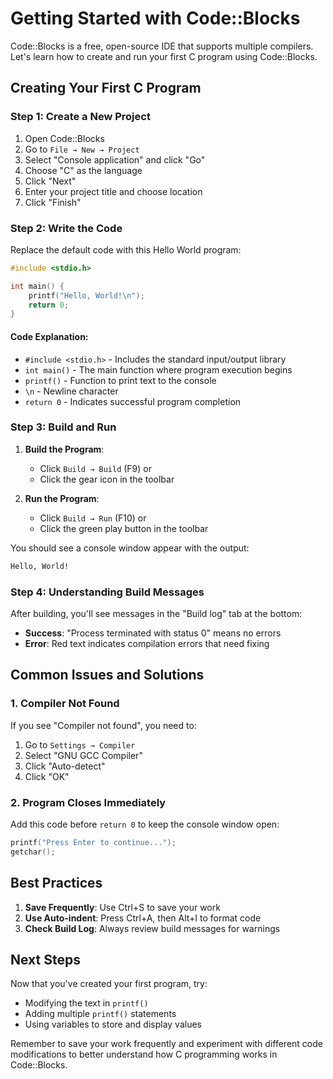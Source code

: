 # Getting Started with Code::Blocks

Code::Blocks is a free, open-source IDE that supports multiple compilers. Let's learn how to create and run your first C program using Code::Blocks.

## Creating Your First C Program

### Step 1: Create a New Project

1. Open Code::Blocks
2. Go to `File → New → Project`
3. Select "Console application" and click "Go"
4. Choose "C" as the language
5. Click "Next"
6. Enter your project title and choose location
7. Click "Finish"

### Step 2: Write the Code

Replace the default code with this Hello World program:

```c++ filename="main.c" copy
#include <stdio.h>

int main() {
    printf("Hello, World!\n");
    return 0;
}
```

#### Code Explanation:

- `#include <stdio.h>` - Includes the standard input/output library
- `int main()` - The main function where program execution begins
- `printf()` - Function to print text to the console
- `\n` - Newline character
- `return 0` - Indicates successful program completion

### Step 3: Build and Run

1. **Build the Program**:

   - Click `Build → Build` (F9) or
   - Click the gear icon in the toolbar

2. **Run the Program**:
   - Click `Build → Run` (F10) or
   - Click the green play button in the toolbar

You should see a console window appear with the output:

```bash filename="output"
Hello, World!
```

### Step 4: Understanding Build Messages

After building, you'll see messages in the "Build log" tab at the bottom:

- **Success**: "Process terminated with status 0" means no errors
- **Error**: Red text indicates compilation errors that need fixing

## Common Issues and Solutions

### 1. Compiler Not Found

If you see "Compiler not found", you need to:

1. Go to `Settings → Compiler`
2. Select "GNU GCC Compiler"
3. Click "Auto-detect"
4. Click "OK"

### 2. Program Closes Immediately

Add this code before `return 0` to keep the console window open:

```c++ filename="main.c" copy
printf("Press Enter to continue...");
getchar();
```

## Best Practices

1. **Save Frequently**: Use Ctrl+S to save your work
2. **Use Auto-indent**: Press Ctrl+A, then Alt+I to format code
3. **Check Build Log**: Always review build messages for warnings

## Next Steps

Now that you've created your first program, try:

- Modifying the text in `printf()`
- Adding multiple `printf()` statements
- Using variables to store and display values

Remember to save your work frequently and experiment with different code modifications to better understand how C programming works in Code::Blocks.
